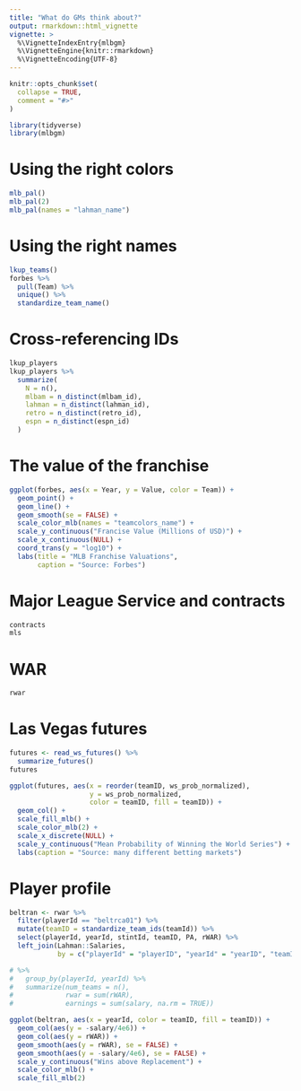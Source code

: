 ```yaml
---
title: "What do GMs think about?"
output: rmarkdown::html_vignette
vignette: >
  %\VignetteIndexEntry{mlbgm}
  %\VignetteEngine{knitr::rmarkdown}
  %\VignetteEncoding{UTF-8}
---
```


```r
knitr::opts_chunk$set(
  collapse = TRUE,
  comment = "#>"
)
```

```r
library(tidyverse)
library(mlbgm)
```

# Using the right colors

```r
mlb_pal()
mlb_pal(2)
mlb_pal(names = "lahman_name")
```

# Using the right names

```r
lkup_teams()
forbes %>%
  pull(Team) %>%
  unique() %>%
  standardize_team_name()
```

# Cross-referencing IDs

```r
lkup_players
lkup_players %>%
  summarize(
    N = n(),
    mlbam = n_distinct(mlbam_id),
    lahman = n_distinct(lahman_id),
    retro = n_distinct(retro_id),
    espn = n_distinct(espn_id)
  )
```

# The value of the franchise

```r
ggplot(forbes, aes(x = Year, y = Value, color = Team)) + 
  geom_point() + 
  geom_line() + 
  geom_smooth(se = FALSE) + 
  scale_color_mlb(names = "teamcolors_name") + 
  scale_y_continuous("Francise Value (Millions of USD)") + 
  scale_x_continuous(NULL) + 
  coord_trans(y = "log10") + 
  labs(title = "MLB Franchise Valuations",
       caption = "Source: Forbes")
```

# Major League Service and contracts

```r
contracts
mls
```

# WAR

```r
rwar
```

# Las Vegas futures


```r
futures <- read_ws_futures() %>%
  summarize_futures()
futures

ggplot(futures, aes(x = reorder(teamID, ws_prob_normalized), 
                    y = ws_prob_normalized, 
                    color = teamID, fill = teamID)) +
  geom_col() + 
  scale_fill_mlb() + 
  scale_color_mlb(2) + 
  scale_x_discrete(NULL) +
  scale_y_continuous("Mean Probability of Winning the World Series") + 
  labs(caption = "Source: many different betting markets")
```

# Player profile

```r
beltran <- rwar %>%
  filter(playerId == "beltrca01") %>%
  mutate(teamID = standardize_team_ids(teamId)) %>%
  select(playerId, yearId, stintId, teamID, PA, rWAR) %>%
  left_join(Lahman::Salaries, 
            by = c("playerId" = "playerID", "yearId" = "yearID", "teamID")) 

# %>%
#   group_by(playerId, yearId) %>%
#   summarize(num_teams = n(), 
#             rwar = sum(rWAR), 
#             earnings = sum(salary, na.rm = TRUE))

ggplot(beltran, aes(x = yearId, color = teamID, fill = teamID)) + 
  geom_col(aes(y = -salary/4e6)) + 
  geom_col(aes(y = rWAR)) + 
  geom_smooth(aes(y = rWAR), se = FALSE) + 
  geom_smooth(aes(y = -salary/4e6), se = FALSE) + 
  scale_y_continuous("Wins above Replacement") + 
  scale_color_mlb() + 
  scale_fill_mlb(2)
```
